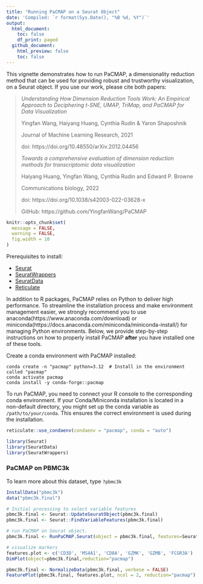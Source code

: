 ```yaml
---
title: "Running PaCMAP on a Seurat Object"
date: 'Compiled: `r format(Sys.Date(), "%B %d, %Y")`'
output:
  html_document:
    toc: false
    df_print: paged
  github_document:
    html_preview: false
    toc: false
---
```

  
This vignette demonstrates how to run PaCMAP, a dimensionality reduction method that can
be used for providing robust and trustworthy visualization, on a Seurat object.
If you use our work, please cite both papers:

> *Understanding How Dimension Reduction Tools Work: An Empirical Approach to Deciphering t-SNE, UMAP, TriMap, and PaCMAP for Data Visualization*
>
> Yingfan Wang, Haiyang Huang, Cynthia Rudin & Yaron Shaposhnik
>
> Journal of Machine Learning Research, 2021
>
> doi: https://doi.org/10.48550/arXiv.2012.04456
> 
> *Towards a comprehensive evaluation of dimension reduction methods for transcriptomic data visualization*
>
> Haiyang Huang, Yingfan Wang, Cynthia Rudin and Edward P. Browne
>
> Communications biology, 2022
>
> doi: https://doi.org/10.1038/s42003-022-03628-x
>
> GitHub: https://github.com/YingfanWang/PaCMAP

```r
knitr::opts_chunk$set(
  message = FALSE,
  warning = FALSE,
  fig.width = 10
)
```

Prerequisites to install: 
  
* [Seurat](https://satijalab.org/seurat/install) 
* [SeuratWrappers](https://github.com/satijalab/seurat-wrappers)
* [SeuratData](https://github.com/satijalab/seurat-data)
* [Reticulate](https://rstudio.github.io/reticulate/)

In addition to R packages, PaCMAP relies on Python to deliver high performance. 
To streamline the installation process and make environment management easier, 
we strongly recommend you to use anaconda(https://www.anaconda.com/download) or
miniconda(https://docs.anaconda.com/miniconda/miniconda-install/) for managing Python
environments. Below, we provide step-by-step instructions on how to properly install PaCMAP 
**after** you have installed one of these tools.

Create a conda environment with PaCMAP installed:

```conda
conda create -n "pacmap" python=3.12  # Install in the environment called "pacmap"
conda activate pacmap
conda install -y conda-forge::pacmap
```

To run PaCMAP, you need to connect your R console to the corresponding conda environment.
If your Conda/Miniconda installation is located in a non-default directory, you might
set up the conda variable as `/path/to/your/conda`. This ensures the correct environment
is used during the installation.

```r
reticulate::use_condaenv(condaenv = "pacmap", conda = "auto")
```

```r
library(Seurat)
library(SeuratData)
library(SeuratWrappers)
```

### PaCMAP on PBMC3k

To learn more about this dataset, type `?pbmc3k` 

```r
InstallData("pbmc3k")
data("pbmc3k.final")

# Initial processing to select variable features
pbmc3k.final <- Seurat::UpdateSeuratObject(pbmc3k.final)
pbmc3k.final <- Seurat::FindVariableFeatures(pbmc3k.final)

# run PaCMAP on Seurat object. 
pbmc3k.final <- RunPaCMAP.Seurat(object = pbmc3k.final, features=Seurat::VariableFeatures(pbmc3k.final))
```

```r
# visualize markers
features.plot <- c('CD3D', 'MS4A1', 'CD8A', 'GZMK', 'GZMB', 'FCGR3A')
DimPlot(object=pbmc3k.final,reduction="pacmap")
```

```r
pbmc3k.final <- NormalizeData(pbmc3k.final, verbose = FALSE) 
FeaturePlot(pbmc3k.final, features.plot, ncol = 2, reduction="pacmap")
```
